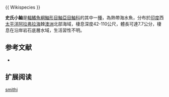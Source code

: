 {{Speciesbox
| name = 史氏小鮋
| image = 
| image_width = 250px
| status = NE
| status_system = IUCN3.1
| genus = Scorpaenodes
| species = smithi
| authority =  [[Eschmeyer_&_Rama-Rao|Eschmeyer & Rama-Rao]], 1973 
| synonyms = 
}}{{ Wikispecies }}

'''史氏小鮋'''是[[輻鰭魚綱|輻鰭魚綱]][[鮋形目|鮋形目]][[鮋亞目|鮋亞目]][[鮋科|鮋科]]的其中一[[種|種]]，為熱帶海水魚，分布於[[印度|印度]]西[[太平洋|太平洋]][[阿拉弗拉海|阿拉弗拉海]]棘[[澳洲|澳洲]]北部海域，棲息深度42-110公尺，體長可達7.7公分，棲息在沿岸岩石底層水域，生活習性不明。
==参考文献==
*{{FishBase_species|genus=Scorpaenodes|species=smithi|year=2014|month=7}}

== 扩展阅读 ==
{{refbegin}}
{{wikispecies-inline|Scorpaenodes smithi|史氏小鮋}}
{{refend}}
{{Taxonbar|from=Q2610536}}

[[Category:小鮋屬|smithi]]


{{鮋形目小作品}}